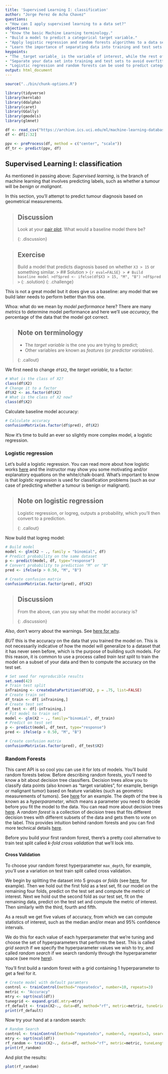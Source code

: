 ```yaml
---
title: 'Supervised Learning I: classification'
author: "Jorge Perez de Acha Chavez"
questions: 
- "How can I apply supervised learning to a data set?"
objectives: 
- "Know the basic Machine Learning terminology."
- "Build a model to predict a categorical target variable."
- "Apply logistic regression and random forests algorithms to a data set and compare them."
- "Learn the importance of separating data into training and test sets."
keypoints: 
- "The _target variable_ is the variable of interest, while the rest of the variables are known as _features_ or _predictor variables_."
- "Separate your data set into training and test sets to avoid overfitting."
- "Logistic regression and random forests can be used to predict categorical variables."
output: html_document
---
```


```r
source("../bin/chunk-options.R")
```

```r
library(tidyverse)
library(kernlab)
library(ddalpha)
library(caret)
library(GGally)
library(gmodels)
library(glmnet)

df <- read_csv("https://archive.ics.uci.edu/ml/machine-learning-databases/breast-cancer-wisconsin/wdbc.data",col_names = FALSE)
df <- df[2:32]

ppv <- preProcess(df, method = c("center", "scale"))
df_tr <- predict(ppv, df)


```

## Supervised Learning I: classification


As mentioned in passing above: *Supervised learning*, is the branch of machine learning that involves predicting labels, such as whether a tumour will be *benign* or *malignant*.

In this section, you'll attempt to predict tumour diagnosis based on geometrical measurements.

> ## Discussion
>
> Look at your [pair plot]({{ page.root }}{% link _episodes/01-Introduction.md %}). What would a baseline model there be?
>
{: .discussion}

> ## Exercise
>
> Build a model that predicts diagnosis based on whether `X3 > 15` or something similar.
>> ## Solution
>> ```{r eval=FALSE}
>> # Build baseline model
>>df$pred <- ifelse(df$X3 > 15, "M", "B")
>>df$pred
>>```
>{: .solution}
{: .challenge}

This is not a great model but it does give us a baseline: any model that we build later needs to perform better than this one.

Whoa: what do we mean by _model performance_ here? There are many _metrics_ to determine model performance and here we'll use _accuracy_, the percentage of the data that the model got correct.

> ## Note on terminology
>
> - The _target variable_ is the one you are trying to predict;
> - Other variables are known as _features_ (or _predictor variables_).
>
{: .callout}


We first need to change `df$X2`, the _target variable_, to a factor:

```r
# What is the class of X2?
class(df$X2)
# Change it to a factor
df$X2 <- as.factor(df$X2)
# What is the class of X2 now?
class(df$X2)
```

Calculate baseline model accuracy:

```r
# Calculate accuracy
confusionMatrix(as.factor(df$pred), df$X2)
```

Now it's time to build an ever so slightly more complex model, a logistic regression.

### Logistic regression

Let's build a logistic regression. You can read more about how logistic works [here](https://www.datacamp.com/community/tutorials/data-science-techniques-dataframed#logistic) and the instructor may show you some motivating and/or explanatory equations on the white/chalk-board. What's important to know is that _logistic regression_ is used for classification problems (such as our case of predicting whether a tumour is benign or malignant).

> ## Note on logistic regression
>
> Logistic regression, or logreg, outputs a probability, which you'll then convert to a prediction.
>
{: .callout}


Now build that logreg model:

```r
# Build model
model <- glm(X2 ~ ., family = "binomial", df)
# Predict probability on the same dataset
p <- predict(model, df, type="response")
# Convert probability to prediction "M" or "B"
pred <- ifelse(p > 0.50, "M", "B")

# Create confusion matrix
confusionMatrix(as.factor(pred), df$X2)
```

> ## Discussion
>
> From the above, can you say what the model accuracy is? 
>
{: .discussion}

_Also_, don't worry about the warnings. See [here for why](https://stackoverflow.com/questions/8596160/why-am-i-getting-algorithm-did-not-converge-and-fitted-prob-numerically-0-or).


_BUT_ this is the accuracy on the data that you trained the model on. This is not necessarily indicative of how the model will generalize to a dataset that it has never seen before, which is the purpose of building such models. For this reason, it is common to use a process called _train test split_ to train the model on a subset of your data and then to compute the accuracy on the test set.
<!-- mention overfitting? --> 

```r
# Set seed for reproducible results
set.seed(42)
# Train test split
inTraining <- createDataPartition(df$X2, p = .75, list=FALSE)
# Create train set
df_train <- df[ inTraining,]
# Create test set
df_test <- df[-inTraining,]
# Fit model to train set
model <- glm(X2 ~ ., family="binomial", df_train)
# Predict on test set
p <- predict(model, df_test, type="response")
pred <- ifelse(p > 0.50, "M", "B")

# Create confusion matrix
confusionMatrix(as.factor(pred), df_test$X2)
```


### Random Forests

This caret API is so cool you can use it for lots of models. You'll build random forests below. Before describing random forests, you'll need to know a bit about decision tree classifiers. Decision trees allow you to classify data points (also known as "target variables", for example, benign or malignant tumor) based on feature variables (such as geometric measurements of tumors). See [here](http://res.cloudinary.com/dyd911kmh/image/upload/f_auto,q_auto:best/v1519834394/bc_fdf2rr.png) for an example. The depth of the tree is known as a _hyperparameter_, which means a parameter you need to decide before you fit the model to the data. You can read more about decision trees [here](https://www.datacamp.com/community/tutorials/kaggle-tutorial-machine-learning). A _random forest_ is a collection of decision trees that fits different decision trees with different subsets of the data and gets them to vote on the label. This provides intuition behind random forests and you can find more technical details [here](https://en.wikipedia.org/wiki/Random_forest). 
<!-- Definition of random forest is a bit confusing to me.  --> 

Before you build your first random forest, there's a pretty cool alternative to train test split called _k-fold cross validation_ that we'll look into.


#### Cross Validation

To choose your random forest hyperparameter `max_depth`, for example, you'll use a variation on test train split called cross validation.

We begin by splitting the dataset into 5 groups or _folds_ (see [here](http://res.cloudinary.com/dyd911kmh/image/upload/f_auto,q_auto:best/v1514303215/cv_raxrt7.png), for example). Then we hold out the first fold as a test set, fit our model on the remaining four folds, predict on the test set and compute the metric of interest. Next we hold out the second fold as our test set, fit on the remaining data, predict on the test set and compute the metric of interest. Then similarly with the third, fourth and fifth.

As a result we get five values of accuracy, from which we can compute statistics of interest, such as the median and/or mean and 95% confidence intervals.

We do this for each value of each hyperparameter that we're tuning and choose the set of hyperparameters that performs the best. This is called _grid search_ if we specify the hyperparameter values we wish to try, and called _random search_ if we search randomly through the hyperparameter space (see more [here](http://topepo.github.io/caret/random-hyperparameter-search.html)).

You'll first build a random forest with a grid containing 1 hyperparameter to get a feel for it.

```r
# Create model with default paramters
control <- trainControl(method="repeatedcv", number=10, repeats=3)
metric <- "Accuracy"
mtry <- sqrt(ncol(df))
tunegrid <- expand.grid(.mtry=mtry)
rf_default <- train(X2~., data=df, method="rf", metric=metric, tuneGrid=tunegrid, trControl=control)
print(rf_default)
```

Now try your hand at a random search:

```r
# Random Search
control <- trainControl(method="repeatedcv", number=5, repeats=3, search="random")
mtry <- sqrt(ncol(df))
rf_random <- train(X2~., data=df, method="rf", metric=metric, tuneLength=15, trControl=control)
print(rf_random)

```

And plot the results:

```r
plot(rf_random)
```
